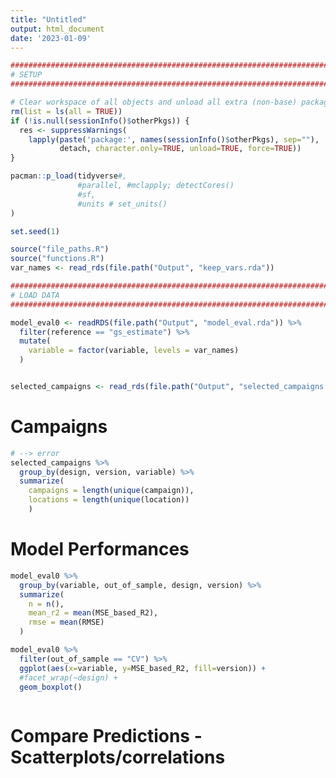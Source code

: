```yaml
---
title: "Untitled"
output: html_document
date: '2023-01-09'
---
```


```r
##################################################################################################
# SETUP
##################################################################################################

# Clear workspace of all objects and unload all extra (non-base) packages
rm(list = ls(all = TRUE))
if (!is.null(sessionInfo()$otherPkgs)) {
  res <- suppressWarnings(
    lapply(paste('package:', names(sessionInfo()$otherPkgs), sep=""),
           detach, character.only=TRUE, unload=TRUE, force=TRUE))
}

pacman::p_load(tidyverse#,
               #parallel, #mclapply; detectCores()
               #sf,  
               #units # set_units()
)    

set.seed(1)

source("file_paths.R")
source("functions.R")
var_names <- read_rds(file.path("Output", "keep_vars.rda"))

```

```r
##################################################################################################
# LOAD DATA
##################################################################################################

model_eval0 <- readRDS(file.path("Output", "model_eval.rda")) %>%
  filter(reference == "gs_estimate") %>%
  mutate(
    variable = factor(variable, levels = var_names)
  )


selected_campaigns <- read_rds(file.path("Output", "selected_campaigns.rda"))

```


# Campaigns


```r
# --> error 
selected_campaigns %>% 
  group_by(design, version, variable) %>% 
  summarize(
    campaigns = length(unique(campaign)),
    locations = length(unique(location))
    )

```



# Model Performances

```r
model_eval0 %>%
  group_by(variable, out_of_sample, design, version) %>%
  summarize(
    n = n(),
    mean_r2 = mean(MSE_based_R2),
    rmse = mean(RMSE)
  )

model_eval0 %>%
  filter(out_of_sample == "CV") %>%
  ggplot(aes(x=variable, y=MSE_based_R2, fill=version)) + 
  #facet_wrap(~design) + 
  geom_boxplot()
  
```



# Compare Predictions -  Scatterplots/correlations

```r


```


